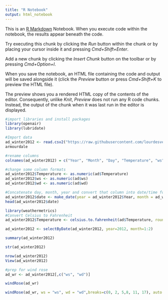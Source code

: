 ```yaml
---
title: "R Notebook"
output: html_notebook
---
```


This is an [R Markdown](http://rmarkdown.rstudio.com) Notebook. When you execute code within the notebook, the results appear beneath the code. 

Try executing this chunk by clicking the *Run* button within the chunk or by placing your cursor inside it and pressing *Cmd+Shift+Enter*. 

Add a new chunk by clicking the *Insert Chunk* button on the toolbar or by pressing *Cmd+Option+I*.

When you save the notebook, an HTML file containing the code and output will be saved alongside it (click the *Preview* button or press *Cmd+Shift+K* to preview the HTML file). 

The preview shows you a rendered HTML copy of the contents of the editor. Consequently, unlike *Knit*, *Preview* does not run any R code chunks. Instead, the output of the chunk when it was last run in the editor is displayed.
```r
#import libraries and install packages
library(openair)
library(lubridate)
```

```r
#Import data
ad_winter2012 <- read.csv2("https://raw.githubusercontent.com/lourdesvera/Community_Air_Montoring/master/Wind_Analyses/Armourdale_10yrs.csv", header = TRUE, sep = ",", stringsAsFactors = FALSE )
armourdale
```

```r
#rename columns
colnames(ad_winter2012) = c("Year", "Month", "Day", "Temperature", "ws", "wd")
```

```r
#change some column formats
ad_winter2012$Temperature <- as.numeric(ad$Temperature)
ad_winter2012$ws <- as.numeric(ad$ws)
ad_winter2012$wd <- as.numeric(ad$wd)
```

```r
#Concatenate day, month, year and convert that column into date/time format
ad_winter2012$date <- make_date(year = ad_winter2012$Year, month = ad_winter2012$Month , day = ad_winter2012$Day)
head(ad_winter2012$date)
```

```r
library(weathermetrics)
#Convert Celsius to Fahrenheit
ad_winter2012$Temperature <- celsius.to.fahrenheit(ad$Temperature, round = 2)
```

```r
ad_winter2012 <- selectByDate(ad_winter2012, year=2012, month=1:2)
```


```r
summary(ad_winter2012)
```

```r
str(ad_winter2012)
```

```r
nrow(ad_winter2012)
View(ad_winter2012)
```

```r
#prep for wind rose
ad_wr <- ad_winter2012[,c("ws", "wd")]
```

```r
windRose(ad_wr)
```

```r
windRose(ad_wr, ws = "ws", wd = "wd",breaks=c(0, 2, 5,8, 11, 17), auto.text=FALSE, paddle=FALSE, annotate=FALSE, grid.line=5, key = list(labels = c(">0-2", ">2-5", ">5-8", ">8-11", ">11-17")), key.footer = "Wind Speed Plot (m/s)", key.position = "bottom",par.settings=list(axis.line=list(col="lightgray")), col = c("#4f4f4f", "#0a7cb9", "#f9be00", "#ff7f2f", "#d7153a"))
```
